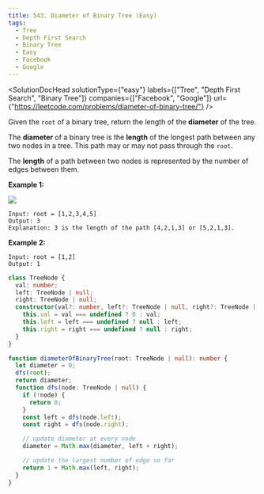 ```yaml
---
title: 543. Diameter of Binary Tree (Easy)
tags:
  - Tree
  - Depth First Search
  - Binary Tree
  - Easy
  - Facebook
  - Google
---
```



<SolutionDocHead
  solutionType={"easy"}
  labels={["Tree", "Depth First Search", "Binary Tree"]}
  companies={["Facebook", "Google"]}
  url={"https://leetcode.com/problems/diameter-of-binary-tree/"}
/>

Given the `root` of a binary tree, return the length of the <b>diameter</b> of the tree.

The <b>diameter</b> of a binary tree is the <b>length</b> of the longest path between any two nodes in a tree. This path may or may not pass through the `root`.

The <b>length</b> of a path between two nodes is represented by the number of edges between them.

<b>Example 1:</b>
<br />

<img src={imageURL} />

```
Input: root = [1,2,3,4,5]
Output: 3
Explanation: 3 is the length of the path [4,2,1,3] or [5,2,1,3].
```

<b>Example 2:</b>

```
Input: root = [1,2]
Output: 1
```

```ts title=TreeNode.ts
class TreeNode {
  val: number;
  left: TreeNode | null;
  right: TreeNode | null;
  constructor(val?: number, left?: TreeNode | null, right?: TreeNode | null) {
    this.val = val === undefined ? 0 : val;
    this.left = left === undefined ? null : left;
    this.right = right === undefined ? null : right;
  }
}
```

```ts title=solution.ts
function diameterOfBinaryTree(root: TreeNode | null): number {
  let diameter = 0;
  dfs(root);
  return diameter;
  function dfs(node: TreeNode | null) {
    if (!node) {
      return 0;
    }
    const left = dfs(node.left);
    const right = dfs(node.right);

    // update diameter at every node
    diameter = Math.max(diameter, left + right);

    // update the largest number of edge so far
    return 1 + Math.max(left, right);
  }
}
```
